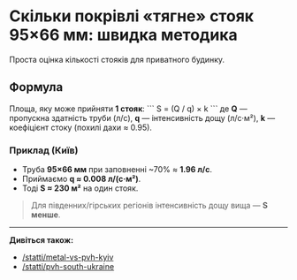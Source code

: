 # Скільки покрівлі «тягне» стояк 95×66 мм: швидка методика

Проста оцінка кількості стояків для приватного будинку.

## Формула
Площа, яку може прийняти **1 стояк**:
\`\`\`
S = (Q / q) × k
\`\`\`
де **Q** — пропускна здатність труби (л/с), **q** — інтенсивність дощу (л/с·м²), **k** — коефіцієнт стоку (похилі дахи ≈ 0.95).

### Приклад (Київ)
- Труба **95×66 мм** при заповненні ~70% ≈ **1.96 л/с**.  
- Приймаємо **q ≈ 0.008 л/(с·м²)**.  
- Тоді **S ≈ 230 м²** на один стояк.

> Для південних/гірських регіонів інтенсивність дощу вища — **S менше**.

---

**Дивіться також:**  
- [/statti/metal-vs-pvh-kyiv](/statti/metal-vs-pvh-kyiv)  
- [/statti/pvh-south-ukraine](/statti/pvh-south-ukraine)
